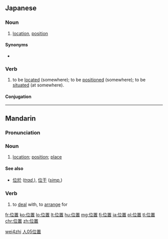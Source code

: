 ==Japanese==
{{ja-kanjitab|い|ち|yomi=on}}

===Noun===
{{ja-noun|いち}}

# [[location]], [[position]]
#: {{ja-usex|現在'''位置'''|げんざい'''いち'''|You are here (as used on maps)}}
{{attention|ja|please correct if "ja-usex" is incorrect for this example.}}
====Synonyms====
* {{ja-r|場所|ばしょ}}

===Verb===
{{ja-verb-suru|いち}}
# to be [[located]] (somewhere); to be [[positioned]] (somewhere); to be [[situated]] (at somewhere).
#: {{ja-usex|宮崎県は九州地方の南東部に'''位置'''する県。|みやざき けん は きゅうしゅう ちほう の なんとうぶ に '''いち''' する けん。|Miyazaki prefecture '''is situated''' in the south-east part of the Kyūshū region.}}

====Conjugation====
{{ja-suru|いち}}

----

==Mandarin==
{{zh-hanzi-box|[[位]][[置]]}}

===Pronunciation===
{{Pinyin-IPA|wèizhi}}

===Noun===
{{cmn-noun|ts|pin=wèizhi|pint=wei4zhi}}

# [[location]]; [[position]]; [[place]]

====See also====
* [[位於]] (''[[Traditional Chinese|trad.]]''), [[位于]] (''[[Simplified Chinese|simp.]]'')

===Verb===
{{cmn-verb|ts|pin=wèizhì|pint=wei4zhi4}}
# to [[deal]] with, to [[arrange]] for

[[Category:Elementary Mandarin|wei4zhi]]
[[Category:Elementary Mandarin|人05位置]]

[[fr:位置]]
[[ko:位置]]
[[lo:位置]]
[[lt:位置]]
[[hu:位置]]
[[mg:位置]]
[[fj:位置]]
[[ja:位置]]
[[pl:位置]]
[[tl:位置]]
[[chr:位置]]
[[zh:位置]]